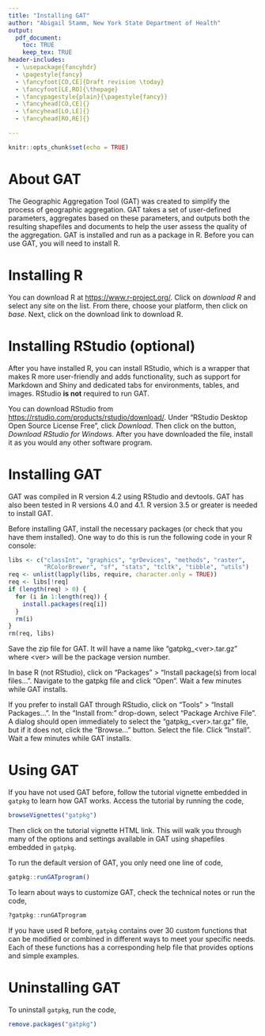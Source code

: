 ```yaml
---
title: "Installing GAT"
author: "Abigail Stamm, New York State Department of Health"
output: 
  pdf_document:
    toc: TRUE
    keep_tex: TRUE
header-includes:
  - \usepackage{fancyhdr}
  - \pagestyle{fancy}
  - \fancyfoot[CO,CE]{Draft revision \today}
  - \fancyfoot[LE,RO]{\thepage}
  - \fancypagestyle{plain}{\pagestyle{fancy}}
  - \fancyhead[CO,CE]{}
  - \fancyhead[LO,LE]{}
  - \fancyhead[RO,RE]{}

---
```


```r
knitr::opts_chunk$set(echo = TRUE)
```

# About GAT

The Geographic Aggregation Tool (GAT) was created to simplify the process of geographic aggregation. GAT takes a set of user-defined parameters, aggregates based on these parameters, and outputs both the resulting shapefiles and documents to help the user assess the quality of the aggregation. GAT is installed and run as a package in R. Before you can use GAT, you will need to install R.

# Installing R

You can download R at [https://www.r-project.org/](https://www.r-project.org/). Click on *download R* and select any site on the list. From there, choose your platform, then click on *base*. Next, click on the download link to download R. 

# Installing RStudio (optional)

After you have installed R, you can install RStudio, which is a wrapper that makes R more user-friendly and adds functionality, such as support for Markdown and Shiny and dedicated tabs for environments, tables, and images. RStudio **is not** required to run GAT.

You can download RStudio from [https://rstudio.com/products/rstudio/download/](https://rstudio.com/products/rstudio/download/). Under "RStudio Desktop Open Source License Free", click *Download*. Then click on the button, *Download RStudio for Windows*. After you have downloaded the file, install it as you would any other software program.

# Installing GAT

GAT was compiled in R version 4.2 using RStudio and devtools. GAT has also been tested in R versions 4.0 and 4.1. R version 3.5 or greater is needed to install GAT.

Before installing GAT, install the necessary packages (or check that you have them installed). One way to do this is run the following code in your R console:

```r
libs <- c("classInt", "graphics", "grDevices", "methods", "raster",
          "RColorBrewer", "sf", "stats", "tcltk", "tibble", "utils")
req <- unlist(lapply(libs, require, character.only = TRUE))
req <- libs[!req]
if (length(req) > 0) {
  for (i in 1:length(req)) {
    install.packages(req[i])
  }
  rm(i)
}
rm(req, libs)
```


Save the zip file for GAT. It will have a name like "gatpkg_\<ver>.tar.gz" where \<ver> will be the package version number. 

In base R (not RStudio), click on "Packages" > "Install package(s) from local files...". Navigate to the gatpkg file and click "Open". Wait a few minutes while GAT installs.

If you prefer to install GAT through RStudio, click on "Tools" > "Install Packages...". In the "Install from:" drop-down, select "Package Archive File". A dialog should open immediately to select the "gatpkg_\<ver>.tar.gz" file, but if it does not, click the "Browse..." button. Select the file. Click "Install". Wait a few minutes while GAT installs.

# Using GAT

If you have not used GAT before, follow the tutorial vignette embedded in `gatpkg` to learn how GAT works. Access the tutorial by running the code,

```r
browseVignettes("gatpkg")

```

Then click on the tutorial vignette HTML link. This will walk you through many of the options and settings available in GAT using shapefiles embedded in `gatpkg`.

To run the default version of GAT, you only need one line of code, 

```r
gatpkg::runGATprogram()

```

To learn about ways to customize GAT, check the technical notes or run the code, 

```r
?gatpkg::runGATprogram

```


If you have used R before, `gatpkg` contains over 30 custom functions that can be modified or combined in different ways to meet your specific needs. Each of these functions has a corresponding help file that provides options and simple examples.

# Uninstalling GAT


To uninstall `gatpkg`, run the code, 
```r
remove.packages("gatpkg")

```







